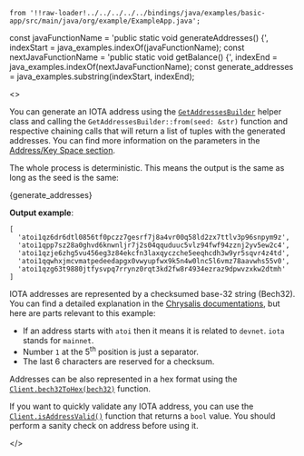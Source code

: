     from '!!raw-loader!../../../../../bindings/java/examples/basic-app/src/main/java/org/example/ExampleApp.java';
const javaFunctionName = 'public static void generateAddresses() {', indexStart = java_examples.indexOf(javaFunctionName);
const nextJavaFunctionName = 'public static void getBalance() {', indexEnd = java_examples.indexOf(nextJavaFunctionName);
const generate_addresses = java_examples.substring(indexStart, indexEnd);

<>

You can generate an IOTA address using the
    [`GetAddressesBuilder`](./../libraries/java/api_reference#getaddressesbuilder) helper class and calling the    `GetAddressesBuilder::from(seed: &str)` function
and respective chaining calls that will return a list of tuples with the generated addresses. You can find more information
on the parameters in the [Address/Key Space section](../../../key_concepts/address_key_space.md).

The whole process is deterministic. This means the output is the same as long as the seed is the same:

<CodeBlock className="language-java">
    {generate_addresses}
</CodeBlock>

**Output example**:

```string
[
  'atoi1qz6dr6dtl0856tf0pczz7gesrf7j8a4vr00q58ld2zx7ttlv3p96snpym9z',
  'atoi1qpp7sz28a0ghvd6knwnljr7j2s04qquduuc5vlz94fwf94zznj2yv5ew2c4',
  'atoi1qzje6zhg5vu456eg3z84ekcfn3laxqyczche5eeqhcdh3w9yr5sqvr4z4td',
  'atoi1qqwhxjmcvmatpedeedapgx0vwyupfwx9k5n4w0lnc5l6vmz78aavwhs55v0',
  'atoi1qzg63t9880jtfysvpq7rrynz0rqt3kd2fw8r4934ezraz9dpwvzxkw2dtmh'
]
```

IOTA addresses are represented by a checksumed base-32 string (Bech32). You can find a detailed explanation in the
[Chrysalis documentations](https://wiki.iota.org/chrysalis-docs/guides/developer/#iota-15-address-anatom), but here are
parts relevant to this example:

* If an address starts with `atoi` then it means it is related to `devnet`. `iota` stands for `mainnet`.
* Number `1` at the 5<sup>th</sup> position is just a separator.
* The last 6 characters are reserved for a checksum.

Addresses can be also represented in a hex format using the
    [`Client.bech32ToHex(bech32)`](./../libraries/java/api_reference#bech32tohexbech32-string) function.

If you want to quickly validate any IOTA address, you can use the
[`Client.isAddressValid()`](./../libraries/java/api_reference#isaddressvalidaddress-boolean) function that returns a `bool` value. You should
perform a sanity check on address before using it.

</>